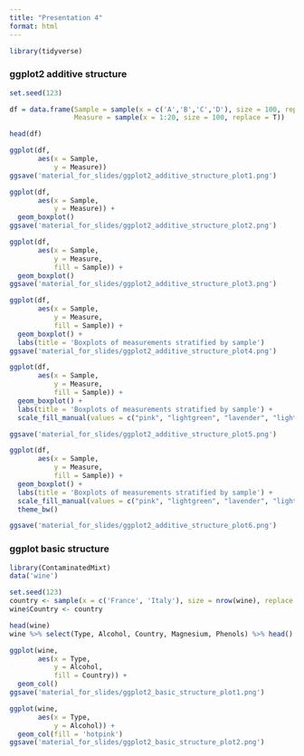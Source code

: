 ```yaml
---
title: "Presentation 4"
format: html
---
```


```r
library(tidyverse)
```

### ggplot2 additive structure

```r
set.seed(123)

df = data.frame(Sample = sample(x = c('A','B','C','D'), size = 100, replace = T), 
                Measure = sample(x = 1:20, size = 100, replace = T))

head(df)
```

```r
ggplot(df, 
       aes(x = Sample, 
           y = Measure))
ggsave('material_for_slides/ggplot2_additive_structure_plot1.png')
```

```r
ggplot(df, 
       aes(x = Sample, 
           y = Measure)) +
  geom_boxplot()
ggsave('material_for_slides/ggplot2_additive_structure_plot2.png')
```

```r
ggplot(df, 
       aes(x = Sample, 
           y = Measure,
           fill = Sample)) +
  geom_boxplot()
ggsave('material_for_slides/ggplot2_additive_structure_plot3.png')
```

```r
ggplot(df, 
       aes(x = Sample, 
           y = Measure,
           fill = Sample)) +
  geom_boxplot() + 
  labs(title = 'Boxplots of measurements stratified by sample')
ggsave('material_for_slides/ggplot2_additive_structure_plot4.png')
```

```r
ggplot(df, 
       aes(x = Sample, 
           y = Measure,
           fill = Sample)) +
  geom_boxplot() + 
  labs(title = 'Boxplots of measurements stratified by sample') + 
  scale_fill_manual(values = c("pink", "lightgreen", "lavender", "lightblue"))

ggsave('material_for_slides/ggplot2_additive_structure_plot5.png')
```

```r
ggplot(df, 
       aes(x = Sample, 
           y = Measure,
           fill = Sample)) +
  geom_boxplot() + 
  labs(title = 'Boxplots of measurements stratified by sample') + 
  scale_fill_manual(values = c("pink", "lightgreen", "lavender", "lightblue")) + 
  theme_bw() 

ggsave('material_for_slides/ggplot2_additive_structure_plot6.png')
```

### ggplot basic structure

```r
library(ContaminatedMixt)
data('wine')

set.seed(123)
country <- sample(x = c('France', 'Italy'), size = nrow(wine), replace = TRUE)
wine$Country <- country

head(wine)
wine %>% select(Type, Alcohol, Country, Magnesium, Phenols) %>% head()
```

```r
ggplot(wine,
       aes(x = Type, 
           y = Alcohol,
           fill = Country)) + 
  geom_col()
ggsave('material_for_slides/ggplot2_basic_structure_plot1.png')
```

```r
ggplot(wine,
       aes(x = Type, 
           y = Alcohol)) + 
  geom_col(fill = 'hotpink')
ggsave('material_for_slides/ggplot2_basic_structure_plot2.png')
```
